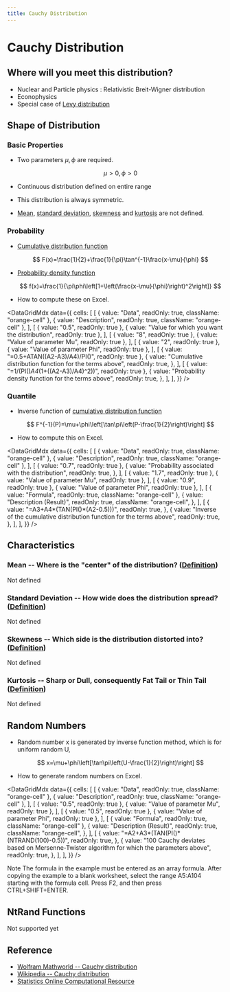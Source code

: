 ```yaml
---
title: Cauchy Distribution
---
```



# Cauchy Distribution

## Where will you meet this distribution?

- Nuclear and Particle physics : Relativistic Breit-Wigner distribution
- Econophysics
- Special case of [Levy distribution](http://en.wikipedia.org/wiki/L%C3%A9vy_distribution)

## Shape of Distribution

### Basic Properties

- Two parameters $\mu, \phi$ are required.

  $$
  \mu>0,\phi>0
  $$

- Continuous distribution defined on entire range
- This distribution is always symmetric.
- [Mean](/docs/glossary#mean), [standard deviation](/docs/glossary#standard-deviation), [skewness](/docs/glossary#skewness) and [kurtosis](/docs/glossary#kurtosis) are not defined.

### Probability

- [Cumulative distribution function](/docs/glossary#cumulative-distribution-function)

  $$
  F(x)=\frac{1}{2}+\frac{1}{\pi}\tan^{-1}\frac{x-\mu}{\phi}
  $$

- [Probability density function](/docs/glossary#probability-density-function)

  $$
  f(x)=\frac{1}{\pi\phi\left[1+\left(\frac{x-\mu}{\phi}\right)^2\right]}
  $$

- How to compute these on Excel.

<DataGridMdx
  data={{
    cells: [
      [
        { value: "Data", readOnly: true, className: "orange-cell" },
        { value: "Description", readOnly: true, className: "orange-cell" },
      ],
      [
        { value: "0.5", readOnly: true },
        { value: "Value for which you want the distribution", readOnly: true },
      ],
      [
        { value: "8", readOnly: true },
        { value: "Value of parameter Mu", readOnly: true },
      ],
      [
        { value: "2", readOnly: true },
        { value: "Value of parameter Phi", readOnly: true },
      ],
      [
        { value: "=0.5+ATAN((A2-A3)/A4)/PI()", readOnly: true },
        {
          value: "Cumulative distribution function for the terms above",
          readOnly: true,
        },
      ],
      [
        { value: "=1/(PI()*A4*(1+((A2-A3)/A4)^2))", readOnly: true },
        {
          value: "Probability density function for the terms above",
          readOnly: true,
        },
      ],
    ],
  }}
/>

### Quantile

- Inverse function of [cumulative distribution function](/docs/glossary#cumulative-distribution-function)

  $$
  F^{-1}(P)=\mu+\phi\left[\tan\pi\left(P-\frac{1}{2}\right)\right]
  $$

- How to compute this on Excel.

<DataGridMdx
  data={{
    cells: [
      [
        { value: "Data", readOnly: true, className: "orange-cell" },
        { value: "Description", readOnly: true, className: "orange-cell" },
      ],
      [
        { value: "0.7", readOnly: true },
        {
          value: "Probability associated with the distribution",
          readOnly: true,
        },
      ],
      [
        { value: "1.7", readOnly: true },
        { value: "Value of parameter Mu", readOnly: true },
      ],
      [
        { value: "0.9", readOnly: true },
        { value: "Value of parameter Phi", readOnly: true },
      ],
      [
        { value: "Formula", readOnly: true, className: "orange-cell" },
        {
          value: "Description (Result)",
          readOnly: true,
          className: "orange-cell",
        },
      ],
      [
        {
          value: "=A3+A4*(TAN(PI()*(A2-0.5)))",
          readOnly: true,
        },
        {
          value:
            "Inverse of the cumulative distribution function for the terms above",
          readOnly: true,
        },
      ],
    ],
  }}
/>

## Characteristics

### Mean -- Where is the "center" of the distribution? ([Definition](/docs/glossary#mean))

Not defined

### Standard Deviation -- How wide does the distribution spread? ([Definition](/docs/glossary#standard-deviation))

Not defined

### Skewness -- Which side is the distribution distorted into? ([Definition](/docs/glossary#skewness))

Not defined

### Kurtosis -- Sharp or Dull, consequently Fat Tail or Thin Tail ([Definition](/docs/glossary#kurtosis))

Not defined

## Random Numbers

- Random number x is generated by inverse function method, which is for uniform random U,

  $$
  x=\mu+\phi\left[\tan\pi\left(U-\frac{1}{2}\right)\right]
  $$

- How to generate random numbers on Excel.

<DataGridMdx
  data={{
    cells: [
      [
        { value: "Data", readOnly: true, className: "orange-cell" },
        { value: "Description", readOnly: true, className: "orange-cell" },
      ],
      [
        { value: "0.5", readOnly: true },
        { value: "Value of parameter Mu", readOnly: true },
      ],
      [
        { value: "0.5", readOnly: true },
        { value: "Value of parameter Phi", readOnly: true },
      ],
      [
        { value: "Formula", readOnly: true, className: "orange-cell" },
        {
          value: "Description (Result)",
          readOnly: true,
          className: "orange-cell",
        },
      ],
      [
        {
          value: "=A2+A3*(TAN(PI()*(NTRAND(100)-0.5))",
          readOnly: true,
        },
        {
          value:
            "100 Cauchy deviates based on Mersenne-Twister algorithm for which the parameters above",
          readOnly: true,
        },
      ],
    ],
  }}
/>

Note The formula in the example must be entered as an array formula. After copying the example to a blank worksheet, select the range A5:A104 starting with the formula cell. Press F2, and then press CTRL+SHIFT+ENTER.

## NtRand Functions

Not supported yet

## Reference

- [Wolfram Mathworld -- Cauchy distribution](http://mathworld.wolfram.com/CauchyDistribution.html)
- [Wikipedia -- Cauchy distribution](http://en.wikipedia.org/wiki/Cauchy_distribution)
- [Statistics Online Computational Resource](http://www.socr.ucla.edu/htmls/SOCR_Distributions.html)
